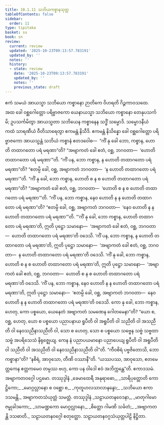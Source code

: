 ```yaml
---
title: 10.1.11 သဘိယကစ္စာနသုတ္တ
tableOfContents: false
sidebar:
  order: 11
type: tipitaka
basket: su
book: sn
review:
  current: review
  updated: '2025-10-23T09:13:57.783191'
  updated_by: ''
  notes: ''
  history:
  - state: review
    date: '2025-10-23T09:13:57.783191'
    updated_by: ''
    notes: ''
    previous_state: draft
---
```



<ReviewStatus review={frontmatter.review} showDetails={true} />

<HypothesisAnnotation frontmatter={frontmatter} />

<DynamicBreadcrumb />

<Division number="420" book="sn" e="ch" v="18" p="341">

<Paragraph number="1826" book="sn">
ဧကံ သမယံ အာယသ္မာ သဘိယော ကစ္စာနော ဉာတိကေ ဝိဟရတိ ဂိဉ္ဇကာဝသထေ. အထ ခေါ ဝစ္ဆဂေါတ္တော ပရိဗ္ဗာဇကော ယေနာယသ္မာ သဘိယော ကစ္စာနော တေနုပသင်္ကမိ; ဥပသင်္ကမိတွာ အာယသ္မတာ သဘိယေန ကစ္စာနေန သဒ္ဓိံ သမ္မောဒိ. သမ္မောဒနီယံ ကထံ သာရဏီယံ ဝီတိသာရေတွာ ဧကမန္တံ နိသီဒိ. ဧကမန္တံ နိသိန္နော ခေါ ဝစ္ဆဂေါတ္တော ပရိဗ္ဗာဇကော အာယသ္မန္တံ သဘိယံ ကစ္စာနံ ဧတဒဝေါစ—  “ကိံ နု ခေါ ဘော, ကစ္စာန, ဟောတိ တထာဂတော ပရံ မရဏာ”တိ? “အဗျာကတံ ခေါ ဧတံ, ဝစ္ဆ, ဘဂဝတာ—  ‘ဟောတိ တထာဂတော ပရံ မရဏာ’”တိ. “ကိံ ပန, ဘော ကစ္စာန, န ဟောတိ တထာဂတော ပရံ မရဏာ”တိ? “ဧတမ္ပိ ခေါ, ဝစ္ဆ, အဗျာကတံ ဘဂဝတာ—  ‘န ဟောတိ တထာဂတော ပရံ မရဏာ’”တိ.
</Paragraph>

<Paragraph number="1827" book="sn">
“ကိံ နု ခေါ, ဘော ကစ္စာန, ဟောတိ စ န စ ဟောတိ တထာဂတော ပရံ မရဏာ”တိ? “အဗျာကတံ ခေါ ဧတံ, ဝစ္ဆ, ဘဂဝတာ—  ‘ဟောတိ စ န စ ဟောတိ တထာဂတော ပရံ မရဏာ’”တိ. “ကိံ ပန, ဘော ကစ္စာန, နေဝ ဟောတိ န န ဟောတိ တထာဂတော ပရံ မရဏာ”တိ? “ဧတမ္ပိ ခေါ, ဝစ္ဆ, အဗျာကတံ ဘဂဝတာ—  ‘နေဝ ဟောတိ န န ဟောတိ တထာဂတော ပရံ မရဏာ’”တိ.
</Paragraph>

<Paragraph number="1828" book="sn">
“‘ကိံ နု ခေါ, ဘော ကစ္စာန, ဟောတိ တထာဂတော ပရံ မရဏာ’တိ, ဣတိ ပုဋ္ဌော သမာနော—  ‘အဗျာကတံ ခေါ ဧတံ, ဝစ္ဆ, ဘဂဝတာ—  ဟောတိ တထာဂတော ပရံ မရဏာ’တိ ဝဒေသိ. ‘ကိံ ပန, ဘော ကစ္စာန, န ဟောတိ တထာဂတော ပရံ မရဏာ’တိ, ဣတိ ပုဋ္ဌော သမာနော—  ‘အဗျာကတံ ခေါ ဧတံ, ဝစ္ဆ, ဘဂဝတာ—  န ဟောတိ တထာဂတော ပရံ မရဏာ’တိ ဝဒေသိ. ‘ကိံ နု ခေါ, ဘော ကစ္စာန, ဟောတိ စ န စ ဟောတိ တထာဂတော ပရံ မရဏာ’တိ, ဣတိ ပုဋ္ဌော သမာနော—  ‘အဗျာကတံ ခေါ ဧတံ, ဝစ္ဆ, ဘဂဝတာ—  ဟောတိ စ န စ ဟောတိ တထာဂတော ပရံ မရဏာ’တိ ဝဒေသိ. ‘ကိံ ပန, ဘော ကစ္စာန, နေဝ ဟောတိ န န ဟောတိ တထာဂတော ပရံ မရဏာ’တိ, ဣတိ ပုဋ္ဌော သမာနော—  ‘ဧတမ္ပိ ခေါ, ဝစ္ဆ, အဗျာကတံ ဘဂဝတာ—  နေဝ ဟောတိ န န ဟောတိ တထာဂတော ပရံ မရဏာ’တိ ဝဒေသိ. ကော နု ခေါ, ဘော ကစ္စာန, ဟေတု, ကော ပစ္စယော, ယေနေတံ အဗျာကတံ သမဏေန ဂေါတမေနာ”တိ? “ယော စ, ဝစ္ဆ, ဟေတု, ယော စ ပစ္စယော ပညာပနာယ ရူပီတိ ဝါ အရူပီတိ ဝါ သညီတိ ဝါ အသညီတိ ဝါ နေဝသညီနာသညီတိ ဝါ, သော စ ဟေတု, သော စ ပစ္စယော သဗ္ဗေန သဗ္ဗံ သဗ္ဗထာ သဗ္ဗံ အပရိသေသံ နိရုဇ္ဈေယျ. ကေန နံ ပညာပယမာနော ပညာပေယျ ရူပီတိ ဝါ အရူပီတိ ဝါ သညီတိ ဝါ အသညီတိ ဝါ နေဝသညီနာသညီတိ ဝါ”တိ. “ကီဝစိရံ ပဗ္ဗဇိတောသိ, ဘော ကစ္စာနာ”တိ? “နစိရံ, အာဝုသော, တီဏိ ဝဿာနီ”တိ. “ယဿပဿ, အာဝုသော, ဧတမေတ္တကေန ဧတ္တကမေဝ တမ္ပဿ ဗဟု, ကော ပန ဝါဒေါ ဧဝံ အဘိက္ကန္တေ”တိ.

</Paragraph>
</Division>

<Paragraph number="1829" type="center" book="sn">
ဧကာဒသမံ.



</Paragraph>

<Paragraph number="1830" type="center" book="sn">
အဗျာကတဝဂ္ဂေါ ပဌမော.



</Paragraph>

<Paragraph number="1831" type="center" book="sn">
တဿုဒ္ဒါနံ


</Paragraph>

<Paragraph number="1832" type="verses" book="sn">
_ခေမာထေရီ အနုရာဓော,_  
_သာရိပုတ္တောတိ ကောဋ္ဌိကော;_  
_မောဂ္ဂလ္လာနော စ ဝစ္ဆော စ,_  
_ကုတူဟလသာလာနန္ဒော;_  
_သဘိယော ဧကာဒသမန္တိ._  


</Paragraph>

<Paragraph number="1833" type="center" book="sn">
အဗျာကတသံယုတ္တံ သမတ္တံ.



</Paragraph>

<Paragraph number="1834" type="center" book="sn">
တဿုဒ္ဒါနံ


</Paragraph>

<Paragraph number="1835" type="verses" book="sn">
_သဠာယတနဝေဒနာ,_  
_မာတုဂါမော ဇမ္ဗုခါဒကော;_  
_သာမဏ္ဍကော မောဂ္ဂလ္လာနော,_  
_စိတ္တော ဂါမဏိ သင်္ခတံ;_  
_အဗျာကတန္တိ ဒသဓာတိ._  


</Paragraph>

<Paragraph number="1836" type="center" book="sn">
သဠာယတနဝဂ္ဂေါ စတုတ္ထော.



</Paragraph>

<Paragraph number="1837" type="center" book="sn">
သဠာယတနဝဂ္ဂသံယုတ္တပါဠိ နိဋ္ဌိတာ.
</Paragraph>